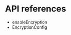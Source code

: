 <PlatformWrapper platform="android">
        
# API references

-    <Link target="_blank" to="{{global.API_REF_ANDROID_ROOT}}/class_irtcengine.html#api_enableencryption">enableEncryption</Link>
-    <Link target="_blank" to="{{global.API_REF_ANDROID_ROOT}}/rtc_api_data_type.html#class_encryptionconfig">EncryptionConfig</Link>
</PlatformWrapper>

